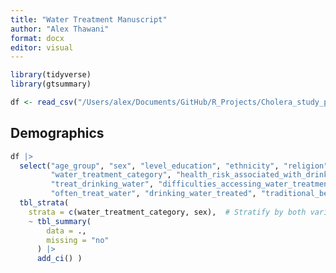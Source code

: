 ```yaml
---
title: "Water Treatment Manuscript"
author: "Alex Thawani"
format: docx
editor: visual
---
```


```r
library(tidyverse)
library(gtsummary)
```

```r
df <- read_csv("/Users/alex/Documents/GitHub/R_Projects/Cholera_study_project_2024/water_treatment.csv",show_col_types = FALSE)
```

## Demographics

```r
df |> 
  select("age_group", "sex", "level_education", "ethnicity", "religion", 
         "water_treatment_category", "health_risk_associated_with_drinking_untreated_water",
         "treat_drinking_water", "difficulties_accessing_water_treatment_products",
         "often_treat_water", "drinking_water_treated", "traditional_beliefs_binary") |> 
  tbl_strata(
    strata = c(water_treatment_category, sex),  # Stratify by both variables
    ~ tbl_summary(
        data = .,
        missing = "no"
      ) |> 
      add_ci() )

```

```         
```
